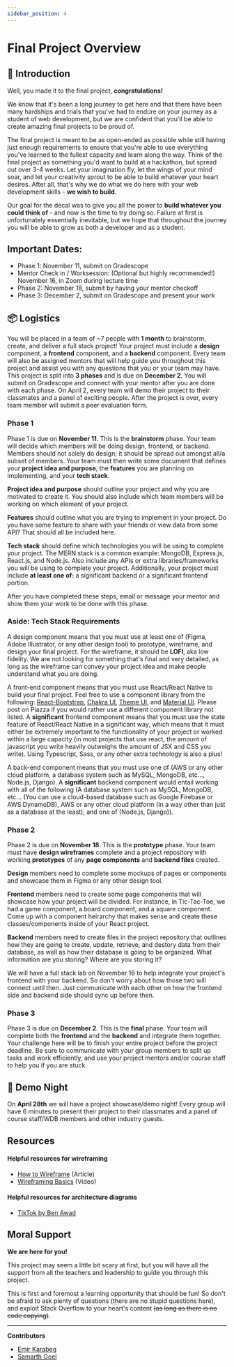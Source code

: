 ```yaml
---
sidebar_position: 4
---
```


# Final Project Overview

## 🎉 Introduction

Well, you made it to the final project, **congratulations!**

We know that it's been a long journey to get here and that there have been many
hardships and trials that you've had to endure on your journey as a student of
web development, but we are confident that you'll be able to create amazing
final projects to be proud of.

The final project is meant to be as open-ended as possible while still having
just enough requirements to ensure that you're able to use everything you've
learned to the fullest capacity and learn along the way. Think of the final
project as something you'd want to build at a hackathon, but spread out over 3-4
weeks. Let your imagination fly, let the wings of your mind soar, and let your
creativity sprout to be able to build whatever your heart desires. After all,
that's why we do what we do here with your web development skills - **we wish to
build**.

Our goal for the decal was to give you all the power to **build whatever you
could think of** - and now is the time to try doing so. Failure at first is
unfortunately essentially inevitable, but we hope that throughout the journey
you will be able to grow as both a developer and as a student.

## Important Dates:
* Phase 1: November 11, submit on Gradescope
* Mentor Check in / Worksession: (Optional but highly recommended!) November 16, in Zoom during lecture time
* Phase 2: November 18, submit by having your mentor checkoff
* Phase 3: December 2, submit on Gradescope and present your work

## 📦 Logistics

You will be placed in a team of ~7 people with **1 month** to brainstorm,
create, and deliver a full stack project! Your project must include a **design**
component, a **frontend** component, and a **backend** component. Every team
will also be assigned mentors that will help guide you throughout this project
and assist you with any questions that you or your team may have. This project
is split into **3 phases** and is due on **December 2**. You will submit on
Gradescope and connect with your mentor after you are done with each phase. On
April 2, every team will demo their project to their classmates and a panel
of exciting people. After the project is over, every team member will submit a
peer evaluation form.

### Phase 1

Phase 1 is due on **November 11**. This is the **brainstorm** phase. Your team
will decide which members will be doing design, frontend, or backend. Members should not solely do design; it should be spread out amongst all/a subset of members. Your team
must then write some document that defines your **project idea and purpose**,
the **features** you are planning on implementing, and your **tech stack**.

**Project idea and purpose** should outline your project and why you are
motivated to create it. You should also include which team members will be
working on which element of your project.

**Features** should outline what you are trying to implement in your project. Do
you have some feature to share with your friends or view data from some API?
That should all be included here.

**Tech stack** should define which technologies you will be using to complete
your project. The MERN stack is a common example: MongoDB, Express.js, React.js,
and Node.js. Also include any APIs or extra libraries/frameworks you will be
using to complete your project. Additionally, your project must include **at
least one of:** a significant backend or a significant frontend portion.

After you have completed these steps, email or message your mentor and show them
your work to be done with this phase.

### Aside: Tech Stack Requirements

A design component means that you must use at least one of (Figma, Adobe
Illustrator, or any other design tool) to prototype, wireframe, and design your
final project. For the wireframe, it should be **LOFI**, aka low fidelity. We
are not looking for something that's final and very detailed, as long as the
wireframe can convey your project idea and make people understand what you are
doing.

A front-end component means that you must use React/React Native to build your
final project. Feel free to use a component library from the following:
[React-Bootstrap](https://react-bootstrap.github.io/getting-started/introduction),
[Chakra UI](https://chakra-ui.com/),
[Theme UI](https://theme-ui.com/getting-started), and
[Material UI](https://material-ui.com/). Please post on Piazza if you would
rather use a different component library not listed. A **significant** frontend
component means that you must use the state feature of React/React Native in a
significant way, which means that it must either be extremely important to the
functionality of your project or worked within a large capacity (in most
projects that use react, the amount of javascript you write heavily outweighs
the amount of JSX and CSS you write). Using Typescript, Sass, or any other extra
technology is also a plus!

A back-end component means that you must use one of (AWS or any other cloud
platform, a database system such as MySQL, MongoDB, etc..., Node.js, Django). A
**significant** backend component would entail working with all of the following
(A database system such as MySQL, MongoDB, etc... (You can use a cloud-based
database such as Google Firebase or AWS DynamoDB), AWS or any other cloud
platform (In a way other than just as a database at the least), and one of
(Node.js, Django)).

### Phase 2

Phase 2 is due on **November 18**. This is the **prototype** phase. Your team
must have **design wireframes** complete and a project repository with working
**prototypes** of any **page components** and **backend files** created.

**Design** members need to complete some mockups of pages or components and
showcase them in Figma or any other design tool.

**Frontend** members need to create some page components that will showcase how
your project will be divided. For instance, in Tic-Tac-Toe, we had a game
component, a board component, and a square component. Come up with a component
heirarchy that makes sense and create these classes/components inside of your
React project.

**Backend** members need to create files in the project repository that outlines
how they are going to create, update, retrieve, and destory data from their
database, as well as how their database is going to be organized. What
information are you storing? Where are you storing it?

We will have a full stack lab on November 16 to help integrate your project's
frontend with your backend. So don't worry about how those two will connect
until then. Just communicate with each other on how the frontend side and
backend side should sync up before then.

### Phase 3

Phase 3 is due on **December 2**. This is the **final** phase. Your team will
complete both the **frontend** and the **backend** and integrate them together.
Your challenge here will be to finish your entire project before the project
deadline. Be sure to communicate with your group members to split up tasks and
work efficiently, and use your project mentors and/or course staff to help you
if you are stuck.

## 🌠 Demo Night

On **April 28th** we will have a project showcase/demo night! Every group will
have 6 minutes to present their project to their classmates and a panel of
course staff/WDB members and other industry guests.

## Resources

#### Helpful resources for wireframing

- [How to Wireframe](https://www.figma.com/blog/how-to-wireframe/) (Article)
- [Wireframing Basics](https://www.youtube.com/watch?v=aqdn7vVKygA) (Video)

#### Helpful resources for architecture diagrams

- [TikTok by Ben Awad](https://www.tiktok.com/@benawad/video/6933584439217769733?lang=en&is_copy_url=1&is_from_webapp=v1)

## Moral Support

**We are here for you!**

This project may seem a little bit scary at first, but you will have all the
support from all the teachers and leadership to guide you through this project.

This is first and foremost a learning opportunity that should be fun! So don't
be afraid to ask plenty of questions (there are no stupid questions here), and
exploit Stack Overflow to your heart's content ~~(as long as there is no code
copying)~~.

---

**Contributors**

- [Emir Karabeg](https://www.linkedin.com/in/emir-karabeg-53ab52196/)
- [Samarth Goel](https://www.linkedin.com/in/samarth-goel-1047b8187/)
